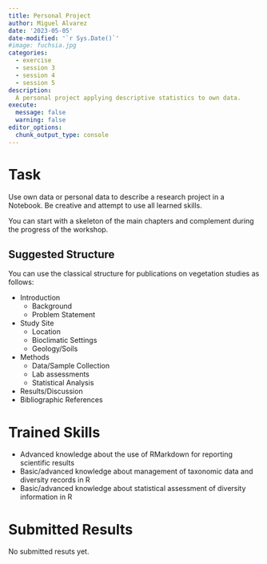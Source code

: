 ```yaml
---
title: Personal Project
author: Miguel Alvarez
date: '2023-05-05'
date-modified: '`r Sys.Date()`'
#image: fuchsia.jpg
categories:
  - exercise
  - session 3
  - session 4
  - session 5
description: 
  A personal project applying descriptive statistics to own data.
execute: 
  message: false
  warning: false
editor_options: 
  chunk_output_type: console
---
```



# Task

Use own data or personal data to describe a research project in a Notebook.
Be creative and attempt to use all learned skills.

You can start with a skeleton of the main chapters and complement during the
progress of the workshop.

## Suggested Structure

You can use the classical structure for publications on vegetation studies as
follows:

- Introduction
  - Background
  - Problem Statement
- Study Site
  - Location
  - Bioclimatic Settings
  - Geology/Soils
- Methods
  - Data/Sample Collection
  - Lab assessments
  - Statistical Analysis
- Results/Discussion
- Bibliographic References

# Trained Skills

- Advanced knowledge about the use of RMarkdown for reporting scientific results
- Basic/advanced knowledge about management of taxonomic data and diversity
  records in R
- Basic/advanced knowledge about statistical assessment of diversity
  information in R


# Submitted Results

No submitted resuts yet.
